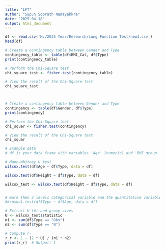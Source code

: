 ---
title: "LFT"
author: "Supun Soorath Nanayakkra"
date: "2025-04-18"
output: html_document
---

```{r}

df <- read.csv('H:/2025 Year/Research/Lung Function Test/new3.csv')
head(df)
```
```{r}

# Create a contingency table between Gender and Type
contingency_table <- table(df$BMI_Cat, df$Type)
print(contingency_table)

# Perform the Chi-Square test
chi_square_test <- fisher.test(contingency_table)

# View the result of the Chi-Square test
chi_square_test 



# Create a contingency table between Gender and Type
contingency <- table(df$Gender, df$Type)
print(contingency)

# Perform the Chi-Square test
chi_squar <- fisher.test(contingency)

# View the result of the Chi-Square test
chi_squar

```


```{r}

# Example data
# df is your data frame with variables 'Age' (numeric) and 'BMI_group' (factor with 2 levels)

# Mann–Whitney U test
wilcox.test(df$Age ~ df$Type, data = df)

wilcox.test(df$Height ~ df$Type, data = df)

wilcox_test <- wilcox.test(df$Weight ~ df$Type, data = df)


# more then 2 levels categorical variable and the quantitative variable
#kruskal.test(df$Type ~ df$Age, data = df)

# Extract U (W) and group sizes
U <- wilcox_test$statistic
n1 <- sum(df$Type == "Obs")  
n2 <- sum(df$Type == "N") 

# Compute rᵣ
r_r <- 1 - (2 * U) / (n1 * n2)
print(r_r)  # Output: 1

```
